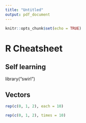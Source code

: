 ```yaml
---
title: "Untitled"
output: pdf_document
---
```


```r
knitr::opts_chunk$set(echo = TRUE)
```
# R Cheatsheet

## Self learning
library("swirl")

## Vectors

```r
rep(c(0, 1, 2), each = 10)

rep(c(0, 1, 2), times = 10)
```

